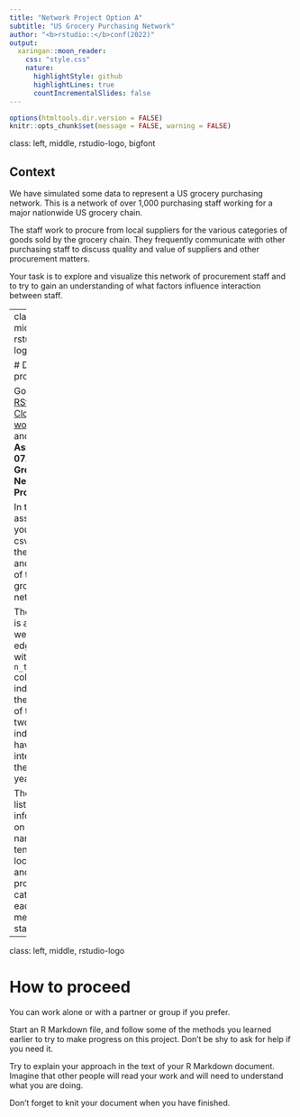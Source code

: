 ```yaml
---
title: "Network Project Option A"
subtitle: "US Grocery Purchasing Network"
author: "<b>rstudio::</b>conf(2022)"
output:
  xaringan::moon_reader:
    css: "style.css"
    nature:
      highlightStyle: github
      highlightLines: true
      countIncrementalSlides: false
---
```


```r
options(htmltools.dir.version = FALSE)
knitr::opts_chunk$set(message = FALSE, warning = FALSE)
```

class: left, middle, rstudio-logo, bigfont

## Context

We have simulated some data to represent a US grocery purchasing network.  This is a network of over 1,000 purchasing staff working for a major nationwide US grocery chain.

The staff work to procure from local suppliers for the various categories of goods sold by the grocery chain.  They frequently communicate with other purchasing staff to discuss quality and value of suppliers and other procurement matters. 

Your task is to explore and visualize this network of procurement staff and to try to gain an understanding of what factors influence interaction between staff. 

---
class: left, middle, rstudio-logo

# Data provided

Go to our [RStudio Cloud workspace](https://rstudio.cloud/spaces/230780/join?access_code=7cXJKFU1KUuuZGLwBVQpLG3dIxPUD3jak3ZQmESh) and start **Assignment 07A - Grocery Network Project**.

In this assignment, you will find csv files of the edgelist and vertices of the grocery network.

The edgelist is a weighted edgelist, with the `n_times` column indicating the number of times the two individuals have interacted in the past year.

The vertex list contains information on the names, tenure, location, and focus product category of each member of staff.

---
class: left, middle, rstudio-logo

# How to proceed

You can work alone or with a partner or group if you prefer.

Start an R Markdown file, and follow some of the methods you learned earlier to try to make progress on this project.  Don't be shy to ask for help if you need it.   

Try to explain your approach in the text of your R Markdown document.  Imagine that other people will read your work and will need to understand what you are doing.  

Don't forget to knit your document when you have finished.


